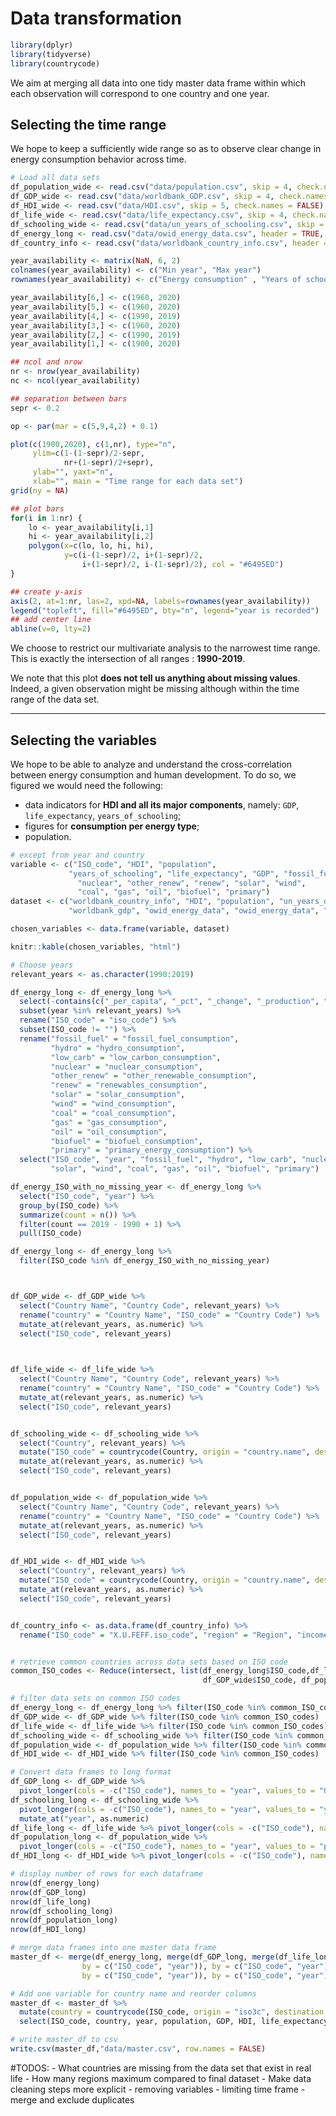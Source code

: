 # Data transformation

```r
library(dplyr)
library(tidyverse)
library(countrycode)
```

We aim at merging all data into one tidy master data frame within which each observation will correspond to one country and one year.

## Selecting the time range

We hope to keep a sufficiently wide range so as to observe clear change in energy consumption behavior across time. 


```r
# Load all data sets
df_population_wide <- read.csv("data/population.csv", skip = 4, check.names = FALSE)
df_GDP_wide <- read.csv("data/worldbank_GDP.csv", skip = 4, check.names = FALSE)
df_HDI_wide <- read.csv("data/HDI.csv", skip = 5, check.names = FALSE)
df_life_wide <- read.csv("data/life_expectancy.csv", skip = 4, check.names = FALSE)
df_schooling_wide <- read.csv("data/un_years_of_schooling.csv", skip = 6, check.names = FALSE)
df_energy_long <- read.csv("data/owid_energy_data.csv", header = TRUE, stringsAsFactors = FALSE)
df_country_info <- read.csv("data/worldbank_country_info.csv", header = TRUE, stringsAsFactors = FALSE, encoding = "UTF-8")
```

```r
year_availability <- matrix(NaN, 6, 2)
colnames(year_availability) <- c("Min year", "Max year")
rownames(year_availability) <- c("Energy consumption" , "Years of schooling" , "Life expectancy" , "HDI" , "GDP", "Population")

year_availability[6,] <- c(1960, 2020)
year_availability[5,] <- c(1960, 2020)
year_availability[4,] <- c(1990, 2019)
year_availability[3,] <- c(1960, 2020)
year_availability[2,] <- c(1990, 2019)
year_availability[1,] <- c(1900, 2020)

## ncol and nrow
nr <- nrow(year_availability)
nc <- ncol(year_availability)

## separation between bars
sepr <- 0.2

op <- par(mar = c(5,9,4,2) + 0.1)

plot(c(1900,2020), c(1,nr), type="n",
     ylim=c(1-(1-sepr)/2-sepr,
            nr+(1-sepr)/2+sepr),
     ylab="", yaxt="n",
     xlab="", main = "Time range for each data set")
grid(ny = NA)

## plot bars
for(i in 1:nr) {
    lo <- year_availability[i,1]
    hi <- year_availability[i,2]
    polygon(x=c(lo, lo, hi, hi),
            y=c(i-(1-sepr)/2, i+(1-sepr)/2,
                i+(1-sepr)/2, i-(1-sepr)/2), col = "#6495ED")
}

## create y-axis
axis(2, at=1:nr, las=2, xpd=NA, labels=rownames(year_availability)) 
legend("topleft", fill="#6495ED", bty="n", legend="year is recorded")
## add center line
abline(v=0, lty=2)
```

We choose to restrict our multivariate analysis to the narrowest time range. This is exactly the intersection of all ranges : **1990-2019**.

We note that this plot **does not tell us anything about missing values**. Indeed, a given observation might be missing although within the time range of the data set.

* * *

## Selecting the variables

We hope to be able to analyze and understand the cross-correlation between energy consumption and human development. To do so, we figured we would need the following:

- data indicators for **HDI and all its major components**, namely: `GDP`, `life_expectancy`, `years_of_schooling`;
- figures for **consumption per energy type**;
- population.


```r
# except from year and country
variable <- c("ISO_code", "HDI", "population", 
             "years_of_schooling", "life_expectancy", "GDP", "fossil_fuel", "hydro", "low_carb", 
               "nuclear", "other_renew", "renew", "solar", "wind", 
               "coal", "gas", "oil", "biofuel", "primary")
dataset <- c("worldbank_country_info", "HDI", "population", "un_years_of_schooling", "life_expectancy",
             "worldbank_gdp", "owid_energy_data", "owid_energy_data", "owid_energy_data", "owid_energy_data", "owid_energy_data", "owid_energy_data", "owid_energy_data", "owid_energy_data", "owid_energy_data", "owid_energy_data", "owid_energy_data", "owid_energy_data", "owid_energy_data")

chosen_variables <- data.frame(variable, dataset)

knitr::kable(chosen_variables, "html")
```

```r
# Choose years
relevant_years <- as.character(1990:2019)

df_energy_long <- df_energy_long %>% 
  select(-contains(c("_per_capita", "_pct", "_change", "_production", "_share"))) %>%
  subset(year %in% relevant_years) %>%
  rename("ISO_code" = "iso_code") %>%
  subset(ISO_code != "") %>%
  rename("fossil_fuel" = "fossil_fuel_consumption", 
         "hydro" = "hydro_consumption", 
         "low_carb" = "low_carbon_consumption", 
         "nuclear" = "nuclear_consumption", 
         "other_renew" = "other_renewable_consumption", 
         "renew" = "renewables_consumption", 
         "solar" = "solar_consumption", 
         "wind" = "wind_consumption", 
         "coal" = "coal_consumption", 
         "gas" = "gas_consumption", 
         "oil" = "oil_consumption", 
         "biofuel" = "biofuel_consumption", 
         "primary" = "primary_energy_consumption") %>%
  select("ISO_code", "year", "fossil_fuel", "hydro", "low_carb", "nuclear", "other_renew", "renew", 
         "solar", "wind", "coal", "gas", "oil", "biofuel", "primary")

df_energy_ISO_with_no_missing_year <- df_energy_long %>%
  select("ISO_code", "year") %>%
  group_by(ISO_code) %>%
  summarize(count = n()) %>%
  filter(count == 2019 - 1990 + 1) %>%
  pull(ISO_code)

df_energy_long <- df_energy_long %>%
  filter(ISO_code %in% df_energy_ISO_with_no_missing_year)



df_GDP_wide <- df_GDP_wide %>%
  select("Country Name", "Country Code", relevant_years) %>%
  rename("country" = "Country Name", "ISO_code" = "Country Code") %>%
  mutate_at(relevant_years, as.numeric) %>%
  select("ISO_code", relevant_years)
  


df_life_wide <- df_life_wide %>%
  select("Country Name", "Country Code", relevant_years) %>%
  rename("country" = "Country Name", "ISO_code" = "Country Code") %>%
  mutate_at(relevant_years, as.numeric) %>%
  select("ISO_code", relevant_years)


df_schooling_wide <- df_schooling_wide %>%
  select("Country", relevant_years) %>%
  mutate("ISO_code" = countrycode(Country, origin = "country.name", destination = "iso3c")) %>%
  mutate_at(relevant_years, as.numeric) %>%
  select("ISO_code", relevant_years)


df_population_wide <- df_population_wide %>%
  select("Country Name", "Country Code", relevant_years) %>%
  rename("country" = "Country Name", "ISO_code" = "Country Code") %>%
  mutate_at(relevant_years, as.numeric) %>%
  select("ISO_code", relevant_years)


df_HDI_wide <- df_HDI_wide %>%
  select("Country", relevant_years) %>%
  mutate("ISO_code" = countrycode(Country, origin = "country.name", destination = "iso3c")) %>%
  mutate_at(relevant_years, as.numeric) %>%
  select("ISO_code", relevant_years)


df_country_info <- as.data.frame(df_country_info) %>% 
  rename("ISO_code" = "X.U.FEFF.iso_code", "region" = "Region", "income_group" = "IncomeGroup", "special_notes" = "SpecialNotes")


# retrieve common countries across data sets based on ISO code
common_ISO_codes <- Reduce(intersect, list(df_energy_long$ISO_code,df_life_wide$ISO_code, df_schooling_wide$ISO_code, 
                                           df_GDP_wide$ISO_code, df_population_wide$ISO_code, df_HDI_wide$ISO_code))

# filter data sets on common ISO codes
df_energy_long <- df_energy_long %>% filter(ISO_code %in% common_ISO_codes)
df_GDP_wide <- df_GDP_wide %>% filter(ISO_code %in% common_ISO_codes)
df_life_wide <- df_life_wide %>% filter(ISO_code %in% common_ISO_codes)
df_schooling_wide <- df_schooling_wide %>% filter(ISO_code %in% common_ISO_codes)
df_population_wide <- df_population_wide %>% filter(ISO_code %in% common_ISO_codes)
df_HDI_wide <- df_HDI_wide %>% filter(ISO_code %in% common_ISO_codes)
```


```r
# Convert data frames to long format
df_GDP_long <- df_GDP_wide %>% 
  pivot_longer(cols = -c("ISO_code"), names_to = "year", values_to = "GDP")
df_schooling_long <- df_schooling_wide %>% 
  pivot_longer(cols = -c("ISO_code"), names_to = "year", values_to = "years_of_schooling") %>%
  mutate_at("year", as.numeric)
df_life_long <- df_life_wide %>% pivot_longer(cols = -c("ISO_code"), names_to = "year", values_to = "life_expectancy")
df_population_long <- df_population_wide %>% 
  pivot_longer(cols = -c("ISO_code"), names_to = "year", values_to = "population") 
df_HDI_long <- df_HDI_wide %>% pivot_longer(cols = -c("ISO_code"), names_to = "year", values_to = "HDI")
```


```r
# display number of rows for each dataframe
nrow(df_energy_long)
nrow(df_GDP_long)
nrow(df_life_long)
nrow(df_schooling_long)
nrow(df_population_long)
nrow(df_HDI_long)
```
```r
# merge data frames into one master data frame
master_df <- merge(df_energy_long, merge(df_GDP_long, merge(df_life_long, merge(df_schooling_long, merge(df_population_long, df_HDI_long,
                by = c("ISO_code", "year")), by = c("ISO_code", "year")), by = c("ISO_code", "year")), 
                by = c("ISO_code", "year")), by = c("ISO_code", "year"))

# Add one variable for country name and reorder columns
master_df <- master_df %>%
  mutate(country = countrycode(ISO_code, origin = "iso3c", destination = "country.name")) %>%
  select(ISO_code, country, year, population, GDP, HDI, life_expectancy, years_of_schooling, everything())
```

```r
# write master_df to csv
write.csv(master_df,"data/master.csv", row.names = FALSE)
```

#TODOS:
- What countries are missing from the data set that exist in real life
- How many regions maximum compared to final dataset
- Make data cleaning steps more explicit
  - removing variables
  - limiting time frame
  - merge and exclude duplicates




